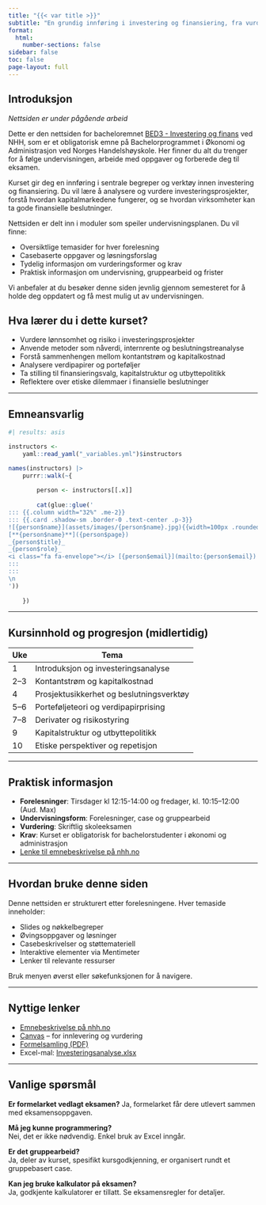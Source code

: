 ```yaml
---
title: "{{< var title >}}"
subtitle: "En grundig innføring i investering og finansiering, fra vurdering av lønnsomhet og risiko i investeringsprosjekter til prinsipper for verdsettelse og kapitalstruktur."
format:
  html:
    number-sections: false
sidebar: false
toc: false
page-layout: full
---
```



## Introduksjon

*Nettsiden er under pågående arbeid*

Dette er den nettsiden for bacheloremnet [BED3 - Investering og finans](https://www.nhh.no/emner/investering-og-finans/) ved NHH, som er et obligatorisk emne på Bachelorprogrammet i Økonomi og Administrasjon ved Norges Handelshøyskole. Her finner du alt du trenger for å følge undervisningen, arbeide med oppgaver og forberede deg til eksamen.

Kurset gir deg en innføring i sentrale begreper og verktøy innen investering og finansiering. Du vil lære å analysere og vurdere investeringsprosjekter, forstå hvordan kapitalmarkedene fungerer, og se hvordan virksomheter kan ta gode finansielle beslutninger.

Nettsiden er delt inn i moduler som speiler undervisningsplanen. Du vil finne:

- Oversiktlige temasider for hver forelesning  
- Casebaserte oppgaver og løsningsforslag  
- Tydelig informasjon om vurderingsformer og krav  
- Praktisk informasjon om undervisning, gruppearbeid og frister

Vi anbefaler at du besøker denne siden jevnlig gjennom semesteret for å holde deg oppdatert og få mest mulig ut av undervisningen.

## Hva lærer du i dette kurset?

- Vurdere lønnsomhet og risiko i investeringsprosjekter
- Anvende metoder som nåverdi, internrente og beslutningstreanalyse
- Forstå sammenhengen mellom kontantstrøm og kapitalkostnad
- Analysere verdipapirer og porteføljer
- Ta stilling til finansieringsvalg, kapitalstruktur og utbyttepolitikk
- Reflektere over etiske dilemmaer i finansielle beslutninger

---

## Emneansvarlig

:::{layout="[32,32,32]"}
```r
#| results: asis

instructors <- 
    yaml::read_yaml("_variables.yml")$instructors 

names(instructors) |> 
    purrr::walk(~{
        
        person <- instructors[[.x]]
        
        cat(glue::glue('
::: {{.column width="32%" .me-2}}
::: {{.card .shadow-sm .border-0 .text-center .p-3}}
![{person$name}](assets/images/{person$name}.jpg){{width=100px .rounded-circle}}  
[**{person$name}**]({person$page})  
_{person$title}_  
_{person$role}_  
<i class="fa fa-envelope"></i> [{person$email}](mailto:{person$email})
:::
:::
\n
'))
        
    })
```

:::
---


## Kursinnhold og progresjon (midlertidig)

| Uke | Tema                                 |
|-----|--------------------------------------|
| 1   | Introduksjon og investeringsanalyse |
| 2–3 | Kontantstrøm og kapitalkostnad       |
| 4   | Prosjektusikkerhet og beslutningsverktøy |
| 5–6 | Porteføljeteori og verdipapirprising |
| 7–8 | Derivater og risikostyring           |
| 9   | Kapitalstruktur og utbyttepolitikk   |
| 10  | Etiske perspektiver og repetisjon    |

---

## Praktisk informasjon

- **Forelesninger**: Tirsdager kl 12:15-14:00 og fredager, kl. 10:15–12:00 (Aud. Max)
- **Undervisningsform**: Forelesninger, case og gruppearbeid
- **Vurdering**: Skriftlig skoleeksamen  
- **Krav**: Kurset er obligatorisk for bachelorstudenter i økonomi og administrasjon  
- [Lenke til emnebeskrivelse på nhh.no](https://www.nhh.no/emner/investering-og-finans/)

---

## Hvordan bruke denne siden

Denne nettsiden er strukturert etter forelesningene. Hver temaside inneholder:

- Slides og nøkkelbegreper
- Øvingsoppgaver og løsninger
- Casebeskrivelser og støttemateriell
- Interaktive elementer via Mentimeter
- Lenker til relevante ressurser

Bruk menyen øverst eller søkefunksjonen for å navigere.

---

## Nyttige lenker

- [Emnebeskrivelse på nhh.no](https://www.nhh.no/emner/investering-og-finans/)
- [Canvas](https://nhh.instructure.com/courses/2695) – for innlevering og vurdering
- [Formelsamling (PDF)](docs/formelsamling.pdf)
- Excel-mal: [Investeringsanalyse.xlsx](docs/investeringsanalyse.xlsx)

---

## Vanlige spørsmål

**Er formelarket vedlagt eksamen?**
Ja, formelarket får dere utlevert sammen med eksamensoppgaven.

**Må jeg kunne programmering?**  
Nei, det er ikke nødvendig. Enkel bruk av Excel inngår.

**Er det gruppearbeid?**  
Ja, deler av kurset, spesifikt kursgodkjenning, er organisert rundt et gruppebasert case.

**Kan jeg bruke kalkulator på eksamen?**  
Ja, godkjente kalkulatorer er tillatt. Se eksamensregler for detaljer.


